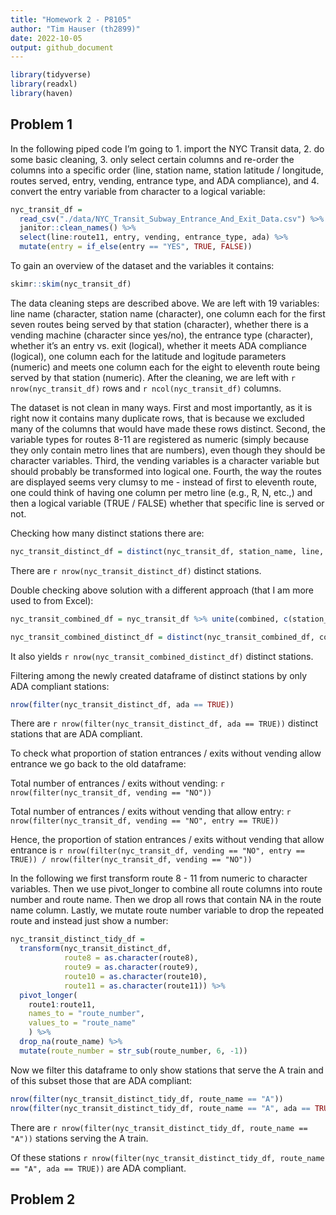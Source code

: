 ```yaml
---
title: "Homework 2 - P8105"
author: "Tim Hauser (th2899)"
date: 2022-10-05
output: github_document
---
```


```r
library(tidyverse)
library(readxl)
library(haven)
```

## Problem 1

In the following piped code I'm going to 1. import the NYC Transit data, 2. do some basic cleaning, 3. only select certain columns and re-order the columns into a specific order (line, station name, station latitude / longitude, routes served, entry, vending, entrance type, and ADA compliance), and 4. convert the entry variable from character to a logical variable:

```r
nyc_transit_df = 
  read_csv("./data/NYC_Transit_Subway_Entrance_And_Exit_Data.csv") %>% 
  janitor::clean_names() %>% 
  select(line:route11, entry, vending, entrance_type, ada) %>% 
  mutate(entry = if_else(entry == "YES", TRUE, FALSE))
```

To gain an overview of the dataset and the variables it contains:

```r
skimr::skim(nyc_transit_df)
```

The data cleaning steps are described above. We are left with 19 variables: line name (character, station name (character), one column each for the first seven routes being served by that station (character), whether there is a vending machine (character since yes/no), the entrance type  (character), whether it's an entry vs. exit (logical), whether it meets ADA compliance (logical), one column each for the latitude and logitude parameters (numeric) and  meets one column each for the eight to eleventh route being served by that station (numeric). After the cleaning, we are left with `r nrow(nyc_transit_df)` rows and `r ncol(nyc_transit_df)` columns.

The dataset is not clean in many ways. First and most importantly, as it is right now it contains many duplicate rows, that is because we excluded many of the columns that would have made these rows distinct. Second, the variable types for routes 8-11 are registered as numeric (simply because they only contain metro lines that are numbers), even though they should be character variables. Third, the vending variables is a character variable but should probably be transformed into logical one. Fourth, the way the routes are displayed seems very clumsy to me - instead of first to eleventh route, one could think of having one column per metro line (e.g., R, N, etc.,) and then a logical variable (TRUE / FALSE) whether that specific line is served or not.


Checking how many distinct stations there are:

```r
nyc_transit_distinct_df = distinct(nyc_transit_df, station_name, line, .keep_all = TRUE)
```

There are `r nrow(nyc_transit_distinct_df)` distinct stations.


Double checking above solution with a different approach (that I am more used to from Excel):

```r
nyc_transit_combined_df = nyc_transit_df %>% unite(combined, c(station_name, line), sep = " ", remove = FALSE)

nyc_transit_combined_distinct_df = distinct(nyc_transit_combined_df, combined, .keep_all = TRUE)
```

It also yields `r nrow(nyc_transit_combined_distinct_df)` distinct stations.


Filtering among the newly created dataframe of distinct stations by only ADA compliant stations:

```r
nrow(filter(nyc_transit_distinct_df, ada == TRUE))
```

There are `r nrow(filter(nyc_transit_distinct_df, ada == TRUE))` distinct stations that are ADA compliant.


To check what proportion of station entrances / exits without vending allow entrance we go back to the old dataframe:

Total number of entrances / exits without vending: `r nrow(filter(nyc_transit_df, vending == "NO"))`

Total number of entrances / exits without vending that allow entry: `r nrow(filter(nyc_transit_df, vending == "NO", entry == TRUE))`

Hence, the proportion of station entrances / exits without vending that allow entrance is `r nrow(filter(nyc_transit_df, vending == "NO", entry == TRUE)) / nrow(filter(nyc_transit_df, vending == "NO"))`


In the following we first transform route 8 - 11 from numeric to character variables. Then we use pivot_longer to combine all route columns into route number and route name. Then we drop all rows that contain NA in the route name column. Lastly, we mutate route number variable to drop the repeated route and instead just show a number:

```r
nyc_transit_distinct_tidy_df = 
  transform(nyc_transit_distinct_df,
            route8 = as.character(route8), 
            route9 = as.character(route9), 
            route10 = as.character(route10), 
            route11 = as.character(route11)) %>% 
  pivot_longer(
    route1:route11,
    names_to = "route_number",
    values_to = "route_name"
    ) %>% 
  drop_na(route_name) %>% 
  mutate(route_number = str_sub(route_number, 6, -1))
```

Now we filter this dataframe to only show stations that serve the A train and of this subset those that are ADA compliant:

```r
nrow(filter(nyc_transit_distinct_tidy_df, route_name == "A"))
nrow(filter(nyc_transit_distinct_tidy_df, route_name == "A", ada == TRUE))
```

There are `r nrow(filter(nyc_transit_distinct_tidy_df, route_name == "A"))` stations serving the A train.

Of these stations `r nrow(filter(nyc_transit_distinct_tidy_df, route_name == "A", ada == TRUE))` are ADA compliant.


## Problem 2
